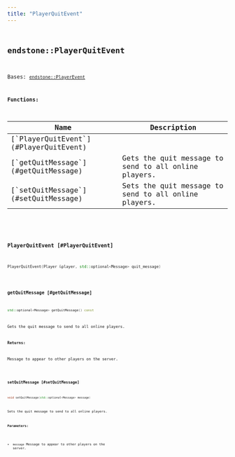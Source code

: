 ```yaml
---
title: "PlayerQuitEvent"
---
```


## <code className="doc-symbol doc-symbol-class"/> endstone::PlayerQuitEvent

Bases: [`endstone::PlayerEvent`](player_event)
















**Functions:**

<table>
<thead>
   <tr>
      <th>Name</th>
      <th>Description</th>
   </tr>
</thead>
<tbody>
<tr key="classendstone_1_1_player_quit_event_1ac6ffac80709929a051bd364c84dd65ce">
    <td>[`PlayerQuitEvent`](#PlayerQuitEvent)</td>
    <td></td>
</tr>
<tr key="classendstone_1_1_player_quit_event_1a1dc49d81c8a458e1a45d8d2c33f03f15">
    <td>[`getQuitMessage`](#getQuitMessage)</td>
    <td>Gets the quit message to send to all online players.</td>
</tr>
<tr key="classendstone_1_1_player_quit_event_1a33ac4f643cbabfbaec170ba5ef88551a">
    <td>[`setQuitMessage`](#setQuitMessage)</td>
    <td>Sets the quit message to send to all online players.</td>
</tr>
</tbody>
</table>

### <code className="doc-symbol doc-symbol-function"/> PlayerQuitEvent [#PlayerQuitEvent]

```cpp
PlayerQuitEvent(Player &player, std::optional<Message> quit_message)
```
### <code className="doc-symbol doc-symbol-function"/> getQuitMessage [#getQuitMessage]

```cpp
std::optional<Message> getQuitMessage() const
```

Gets the quit message to send to all online players.





**Returns:**

Message to appear to other players on the server. 





        
### <code className="doc-symbol doc-symbol-function"/> setQuitMessage [#setQuitMessage]

```cpp
void setQuitMessage(std::optional<Message> message)
```

Sets the quit message to send to all online players.





**Parameters:**


* `message` Message to appear to other players on the server. 




        